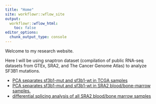 ```yaml
---
title: "Home"
site: workflowr::wflow_site
output:
  workflowr::wflow_html:
    toc: false
editor_options:
  chunk_output_type: console
---
```


Welcome to my research website.

Here I will be using snaptron dataset (compilation of public RNA-seq datasets from GTEx, SRA2, and The Cancer Genome Atlas) to analyze SF3B1 mutations.

- [PCA separates sf3b1-mut and sf3b1-wt in TCGA samples](../docs/TCGA_sf3b1_reproduce_seiller.html)
- [PCA separates sf3b1-mut and sf3b1-wt in SRA2 blood/bone-marrow samples.]() 
- [differential splicing analysis of all SRA2 blood/bone marrow samples]()
